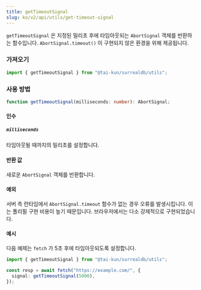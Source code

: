 ```yaml
---
title: getTimeoutSignal
slug: ko/v2/api/utils/get-timeout-signal
---
```


`getTimeoutSignal` 은 지정된 밀리초 후에 타임아웃되는 `AbortSignal` 객체를 반환하는 함수입니다. `AbortSignal.timeout()` 이 구현되지 않은 환경을 위해 제공됩니다.

### 가져오기

```ts
import { getTimeoutSignal } from "@tai-kun/surrealdb/utils";
```

### 사용 방법

```ts
function getTimeoutSignal(milliseconds: number): AbortSignal;
```

#### 인수

##### `milliseconds`

타임아웃될 때까지의 밀리초를 설정합니다.

#### 반환 값

새로운 `AbortSignal` 객체를 반환합니다.

#### 예외

서버 측 런타임에서 `AbortSignal.timeout` 함수가 없는 경우 오류를 발생시킵니다. 이는 폴리필 구현 비용이 높기 때문입니다. 브라우저에서는 다소 강제적으로 구현되었습니다.

#### 예시

다음 예제는 `fetch` 가 5초 후에 타임아웃되도록 설정합니다.

```ts
import { getTimeoutSignal } from "@tai-kun/surrealdb/utils";

const resp = await fetch("https://example.com/", {
  signal: getTimeoutSignal(5000),
});
```
